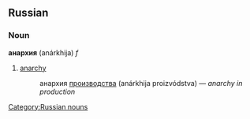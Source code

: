 ==Russian==
[[Category:Russian nouns]]
===Noun===
'''анархия''' (anárkhija) ''f''

# [[anarchy]]
#:анархия [[производство|производства]] (anárkhija proizvódstva) — ''anarchy in production''